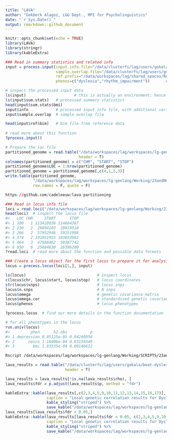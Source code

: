 ```yaml
---
title: "LAVA"
author: "Gokberk Alagoz, L&G Dept., MPI for Psycholinguistics"
date: "`r Sys.Date()`"
output: rmarkdown::github_document
---
```


```r
knitr::opts_chunk$set(echo = TRUE)
library(LAVA)
library(stringr)
library(kableExtra)
```

```r
### Read in summary statistics and related info
input = process.input(input.info.file="/data/clusterfs/lag/users/gokala/beat-dyslexiaevol/results/LAVA/input/input.info.txt",           # input info file
                      sample.overlap.file="/data/clusterfs/lag/users/gokala/beat-dyslexiaevol/results/LAVA/input/sample.overlap.txt",   # sample overlap file (can be set to NULL if there is no overlap)
                      ref.prefix="/data/workspaces/lag/shared_spaces/Resource_DB/1KG_phase3/GRCh37/plink/1KG_phase3_GRCh37_EUR_allchr",                    # reference genotype data prefix
                      phenos=c("dyslexia","rhythm_impairment"))       # subset of phenotypes listed in the input info file that we want to process

# inspect the processed input data
ls(input)                     # this is actually an environment; hence ls() rather than str()
ls(input$sum.stats)   # processed summary statistics
head(input$sum.stats$bmi)
input$info            # processed input info file, with additional variables computed by process.input()
input$sample.overlap  # sample overlap file

head(input$ref$bim)   # bim file from reference data
  
# read more about this function
?process.input()
```

```r
# Prepare the loc file 
partitioned_genome = read.table("/data/workspaces/lag/workspaces/lg-genlang/Working/23andMe/Dyslexia2/Evolution/dys_rhy_pleiotropy/resources/LAVA_s2500_m25_f1_w200.blocks",
                                header = T)
colnames(partitioned_genome) = c("CHR", "START", "STOP")
partitioned_genome$LOC = 1:nrow(partitioned_genome)
partitioned_genome = partitioned_genome[,c(4,1,2,3)]
write.table(partitioned_genome,
            "/data/workspaces/lag/workspaces/lg-genlang/Working/23andMe/Dyslexia2/Evolution/dys_rhy_pleiotropy/resources/LAVA_s2500_m25_f1_w200.blocks.loci",
            row.names = F, quote = F)

https://github.com/cadeleeuw/lava-partitioning

### Read in locus info file
loci = read.loci("/data/workspaces/lag/workspaces/lg-genlang/Working/23andMe/Dyslexia2/Evolution/dys_rhy_pleiotropy/resources/LAVA_s2500_m25_f1_w200.blocks.loci")
head(loci)  # inspect the locus file
#>   LOC CHR     START      STOP
#> 1 100   1 113418038 114664387
#> 2 230   2  26894103  28819510
#> 3 266   2  57952946  59251996
#> 4 374   2 191051955 193033982
#> 5 464   3  47588462  50387742
#> 6 950   6  25684630  26396200
?read.loci  # read more about the function and possible data formats

### Create a locus object for the first locus to prepare it for analysis
locus = process.locus(loci[1,], input)

ls(locus)                               # inspect locus
c(locus$chr, locus$start, locus$stop)   # locus coordinates
str(locus$snps)                         # locus snps
locus$n.snps                            # N snps
locus$omega                             # genetic covariance matrix
locus$omega.cor                         # standardised genetic covariance matrix
locus$phenos                            # locus phenotypes

?process.locus  # find our more details in the function documentation
```

```r
# for all phenotypes in the locus
run.univ(locus)
#>         phen      h2.obs          p
#> 1 depression 8.05125e-05 0.04240950
#> 2      neuro 1.16406e-04 0.03154340
#> 3        bmi 1.93535e-04 0.00146622
```

```bash
Rscript /data/workspaces/lag/workspaces/lg-genlang/Working/SCRIPTS/23andMe/clap-beat_dyslexia/pleiotropyevo/LAVA/lava_script.R "/data/workspaces/lag/shared_spaces/Resource_DB/1KG_phase3/GRCh37/plink/1KG_phase3_GRCh37_EUR_allchr" "/data/workspaces/lag/workspaces/lg-genlang/Working/23andMe/Dyslexia2/Evolution/dys_rhy_pleiotropy/resources/LAVA_s2500_m25_f1_w200.blocks.loci" "/data/clusterfs/lag/users/gokala/beat-dyslexiaevol/results/LAVA/input/input.info.txt" "/data/clusterfs/lag/users/gokala/beat-dyslexiaevol/results/LAVA/input/sample.overlap.txt" "dyslexia-rhythm_impairment" "dyslexia.rhythm_impairment"
```

```r
lava_results = read.table("/data/clusterfs/lag/users/gokala/beat-dyslexiaevol/resources/new_annotations/hg19_beds/bivar_results/all_annots.txt",
                          header = T)

lava_results = lava_results[!is.na(lava_results$rho), ]
lava_results$fdr = p.adjust(lava_results$p, method = "fdr")

kableExtra::kable(lava_results[,c(2,3,4,5,9,10,11,12,13,14,15,16,17)], "html",
                  caption = "Local genetic correlation results for Dyslexia and Rhythm impairment.") %>%
                  kable_styling("striped") %>%
                  save_kable("/data/workspaces/lag/workspaces/lg-genlang/Working/23andMe/Dyslexia2/Evolution/dys_rhy_pleiotropy/results/figures/lava_table.pdf")
lava_results[lava_results$fdr < 0.05,]
kableExtra::kable(lava_results[lava_results$fdr < 0.05, c(2,3,4,5,9,10,11,12,13,14,15,16,17)], "html",
                  caption = "Local genetic correlation results for Dyslexia and Rhythm impairment.") %>%
                  kable_styling("striped") %>%
                  save_kable("/data/workspaces/lag/workspaces/lg-genlang/Working/23andMe/Dyslexia2/Evolution/dys_rhy_pleiotropy/results/figures/lava_table_sigLoci.pdf")
```

